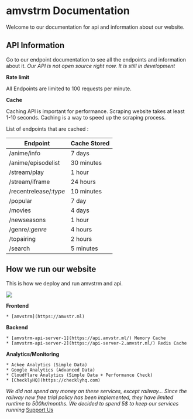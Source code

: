 # amvstrm Documentation

Welcome to our documentation for api and information about our website.

## API Information

Go to our endpoint documentation to see all the endpoints and information about it.
*Our API is not open source right now. It is still in development*

**Rate limit**

All Endpoints are limited to 100 requests per minute.

**Cache**

Caching API is important for performance. Scraping website takes at least 1-10 seconds. Caching is a way to speed up the scraping process.

List of endpoints that are cached :

| **Endpoint** | **Cache Stored** |  
|------------------------|------------------|
| /anime/info | 7 days |  
| /anime/episodelist | 30 minutes |  
| /stream/play | 1 hour |  
| /stream/iframe | 24 hours |  
| /recentrelease/_:type_ | 10 minutes |  
| /popular | 7 day |  
| /movies | 4 days |  
| /newseasons | 1 hour |  
| /genre/_:genre_ | 4 hours |  
| /topairing | 2 hours |
| /search | 5 minutes |


## How we run our website

This is how we deploy and run amvstrm and api.

![](../../public/infras.png)

**Frontend**

    * [amvstrm](https://amvstr.ml)

**Backend**

    * [amvstrm-api-server-1](https://api.amvstr.ml/) Memory Cache
    * [amvstrm-api-server-2](https://api-server-2.amvstr.ml/) Redis Cache

**Analytics/Monitoring**

    * Ackee Analytics (Simple Data)
    * Google Analytics (Advanced Data)
    * Cloudflare Analytics (Simple Data + Performance Check)
    * [ChecklyHQ](https://checklyhq.com)

_We did not spend any money on these services, except railway..._
_Since the railway new free trial policy has been implemented,
they have limited runtime to 500hr/months. We decided to spend 5\$ to keep our services running_
[Support Us](/donation)
